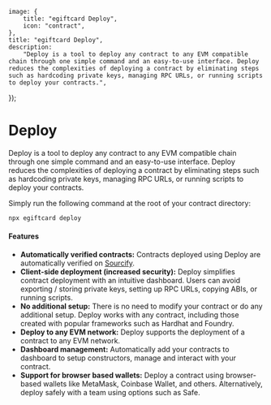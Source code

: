 
	image: {
		title: "egiftcard Deploy",
		icon: "contract",
	},
	title: "egiftcard Deploy",
	description:
		"Deploy is a tool to deploy any contract to any EVM compatible chain through one simple command and an easy-to-use interface. Deploy reduces the complexities of deploying a contract by eliminating steps such as hardcoding private keys, managing RPC URLs, or running scripts to deploy your contracts.",
});

# Deploy

Deploy is a tool to deploy any contract to any EVM compatible chain through one simple command and an easy-to-use interface. Deploy reduces the complexities of deploying a contract by eliminating steps such as hardcoding private keys, managing RPC URLs, or running scripts to deploy your contracts.

Simply run the following command at the root of your contract directory:

```bash
npx egiftcard deploy
```

#### Features

- **Automatically verified contracts:** Contracts deployed using Deploy are automatically verified on [Sourcify](https://sourcify.dev/).
- **Client-side deployment (increased security):** Deploy simplifies contract deployment with an intuitive dashboard. Users can avoid exporting / storing private keys, setting up RPC URLs, copying ABIs, or running scripts.
- **No additional setup:** There is no need to modify your contract or do any additional setup. Deploy works with any contract, including those created with popular frameworks such as Hardhat and Foundry.
- **Deploy to any EVM network:** Deploy supports the deployment of a contract to any EVM network.
- **Dashboard management:** Automatically add your contracts to dashboard to setup constructors, manage and interact with your contract.
- **Support for browser based wallets:** Deploy a contract using browser-based wallets like MetaMask, Coinbase Wallet, and others. Alternatively, deploy safely with a team using options such as Safe.
